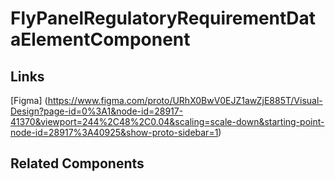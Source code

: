 <!-- fly-panel-regulatory-requirement-data-element.stories.mdx -->


<Meta title="QTD Components/evaluation/training-issues/training-issues-create-wizard/training-issues-drivers-and-training/fly-panel-regulatory-requirement-data-element/README" component={FlyPanelRegulatoryRequirementDataElementComponent} />

# FlyPanelRegulatoryRequirementDataElementComponent

<ArgsTable of={FlyPanelRegulatoryRequirementDataElementComponent} />

## Links

[Figma] (https://www.figma.com/proto/URhX0BwV0EJZ1awZjE885T/Visual-Design?page-id=0%3A1&node-id=28917-41370&viewport=244%2C48%2C0.04&scaling=scale-down&starting-point-node-id=28917%3A40925&show-proto-sidebar=1)

## Related Components
